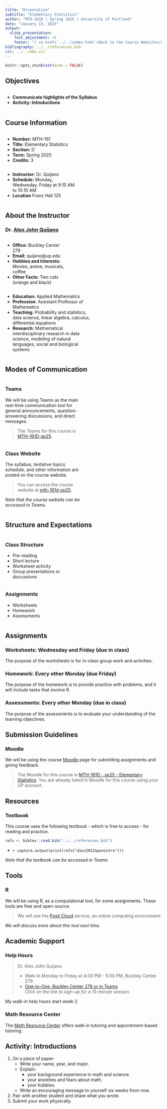 ---
title: "Orientation"
subtitle: "Elementary Statistics"
author: "MTH-161D | Spring 2025 | University of Portland"
date: "January 13, 2025"
output:
  slidy_presentation:
    font_adjustment: +5
    footer: "| <a href='../../index.html'>Back to the Course Website</a>"
bibliography: ../../references.bib
csl: ../../mbe.csl
---

```{r setup, include=FALSE}
knitr::opts_chunk$set(echo = FALSE)
```

## Objectives

:::: {.column width=15%}
::::

:::: {.column width=70%}
- **Communicate highlights of the Syllabus**
- **Activity: Introductions**
::::

:::: {.column width=15%}
::::

## Course Information

:::: {.column width=5%}
::::

:::: {.column width=45%}
- **Number:** MTH-161
- **Title:** Elementary Statistics
- **Section:** D
- **Term:** Spring 2025
- **Credits:** 3
:::: 

:::: {.column width=45%}
- **Instructor:** Dr. Quijano
- **Schedule:** Monday, Wednesday, Friday at 9:15 AM to 10:10 AM
- **Location** Franz Hall 125
::::

:::: {.column width=5%}
::::

## About the Instructor

### Dr. [Alex John Quijano](https://www.alexjohnquijano.com){target="_blank"}

:::: {.column width=1%}
::::

:::: {.column width=40%}
- **Office:** Buckley Center 279
- **Email:** quijano@up.edu
- **Hobbies and Interests:** Movies, anime, musicals, coffee 
- **Other Facts:** Two cats (orange and black)
::::

:::: {.column width=57%}
- **Education:** Applied Mathematics
- **Profession**: Assistant Professor of Mathematics
- **Teaching:** Probability and statistics, data science, linear algebra, calculus, differential equations
- **Research:** Mathematical interdisciplinary research in data science, modeling of natural languages, social and biological systems
::::

:::: {.column width=1%}
::::

## Modes of Communication

:::: {.column width=1%}
::::

:::: {.column width=48%}
### **Teams**

We will be using Teams as the main real-time communication tool for general announcements, question-answering discussions, and direct messages.

> The Teams for this course is [MTH-161D-sp25](https://teams.microsoft.com/l/team/19%3AzLuVe5GlJJ3Y5Ob-I0vypRDPEQLigxvlqaGHR7GAXv41%40thread.tacv2/conversations?groupId=a47c5106-9aa6-4569-b98f-17f70304580a&tenantId=ea8f3949-231c-40b6-a33f-56873af96f87){target="_blank"}. 
::::

:::: {.column width=48%}
### **Class Website**

The syllabus, tentative topics schedule, and other information are posted on the course website.

> You can access the course website at [mth-161d-sp25](https://upmathematics.github.io/mth-161d-sp25/){target="_blank"}.

*Note that the course website can be accessed in Teams.*
::::

:::: {.column width=1%}
::::

## Structure and Expectations

:::: {.column width=5%}
::::

:::: {.column width=45%}
### **Class Structure**

  - Pre-reading
  - Short lecture
  - Worksheet activity
  - Group presentations or discussions
::::

:::: {.column width=45%}
### **Assignments**

  - Worksheets
  - Homework
  - Assessments
::::

:::: {.column width=5%}
::::

## Assignments

### **Worksheets:** Wednesday and Friday (due in class)

The purpose of the worksheets is for in-class group work and activities.

### **Homework:** Every other Monday (due Friday)

The purpose of the homework is to provide practice with problems, and it will include tasks that involve R.

### **Assessments:** Every other Monday (due in class)

The purpose of the assessments is to evaluate your understanding of the learning objectives.

## Submission Guidelines

### **Moodle**

We will be using the course [Moodle](https://learning.up.edu){target="_blank"} page for submitting assignments and giving feedback.

> The Moodle for this course is [MTH-161D - sp25 - Elementary Statistics](https://learning.up.edu/course/view.php?id=40831){target="_blank"}. You are already listed in Moodle for this course using your UP account.

## Resources

### **Textbook**

This course uses the following textbook - which is free to access - for reading and practice.

```{r echo=FALSE}
refs <- bibtex::read.bib("../../references.bib")
```

  * `r capture.output(print(refs["diez2012openintro"]))`
  
*Note that the textbook can be accessed in Teams.*
  
## Tools

### **R**

We will be using R, as a computational tool, for some assignments. These tools are free and open-source. 

> We will use the [Posit Cloud](https://login.posit.cloud/login?redirect=%2F){target="_blank"} service, an online computing environment.

*We will discuss more about this tool next time.*

## Academic Support

### **Help Hours**

> Dr. Alex John Quijano
> 
> * Walk-in Monday to Friday at 4:00 PM - 5:00 PM, Buckley Center 279
> * [One-to-One, Buckley Center 279 or in Teams](https://calendly.com/alexjohnquijano/helphours){target="_blank"} <br> *Click on the link to sign-up for a 15-minute session.*

My walk-in help hours start week 2.

### **Math Resource Center**

The [Math Resource Center](https://www.up.edu/learningcommons/tutoring-services/math-resource-center/index.html){target="_blank"} offers walk-in tutoring and appointment-based tutoring.

## Activity: Introductions

1. On a piece of paper:
    * Write your name, year, and major.
    * Explain:
        - your background experience in math and science.
        - your anxieties and fears about math.
        - your hobbies.
    * Write an encouraging message to yourself six weeks from now.
2. Pair with another student and share what you wrote.
3. Submit your work physically.
